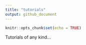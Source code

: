 ```yaml
---
title: "tutorials"
output: github_document
---
```


```r
knitr::opts_chunk$set(echo = TRUE)
```

Tutorials of any kind...
